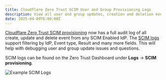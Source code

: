 ```yaml
---
title: Cloudflare Zero Trust SCIM User and Group Provisioning Logs
description: View all user and group updates, creation and deletion events made via SCIM across all of your IdP instances in one place
date: 2025-04-09T6:00:00Z
---
```


[Cloudflare Zero Trust SCIM provisioning](/cloudflare-one/identity/users/scim) now has a full audit log of all create, update and delete event from any SCIM Enabled IdP. The [SCIM logs](/cloudflare-one/insights/logs/scim-logs/) support filtering by IdP, Event type, Result and many more fields. This will help with debugging user and group update issues and questions.

SCIM logs can be found on the Zero Trust Dashboard under **Logs** -> **SCIM provisioning**.

![Example SCIM Logs](~/assets/images/changelog/access/example-scim-log.png)
